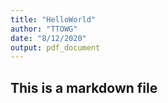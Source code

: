 ```yaml
---
title: "HelloWorld"
author: "TTOWG"
date: "8/12/2020"
output: pdf_document
---
```



## This is a markdown file

